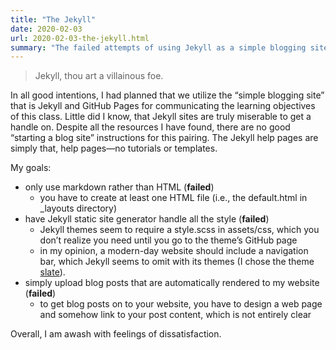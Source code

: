 ```yaml
---
title: "The Jekyll"
date: 2020-02-03
url: 2020-02-03-the-jekyll.html
summary: "The failed attempts of using Jekyll as a simple blogging site begins. What have I gotten myself into?"
---
```


> Jekyll, thou art a villainous foe.

In all good intentions, I had planned that we utilize the "simple blogging site" that is Jekyll and GitHub Pages for communicating the learning objectives of this class.
Little did I know, that Jekyll sites are truly miserable to get a handle on.
Despite all the resources I have found, there are no good "starting a blog site" instructions for this pairing.
The Jekyll help pages are simply that, help pages---no tutorials or templates.

My goals:

* only use markdown rather than HTML (**failed**)
    - you have to create at least one HTML file (i.e., the default.html in \_layouts directory)
* have Jekyll static site generator handle all the style (**failed**)
    - Jekyll themes seem to require a style.scss in assets/css, which you don't realize you need until you go to the theme's GitHub page
    - in my opinion, a modern-day website should include a navigation bar, which Jekyll seems to omit with its themes (I chose the theme [slate](https://github.com/pages-themes/slate)).
* simply upload blog posts that are automatically rendered to my website (**failed**)
    - to get blog posts on to your website, you have to design a web page and somehow link to your post content, which is not entirely clear

Overall, I am awash with feelings of dissatisfaction.
